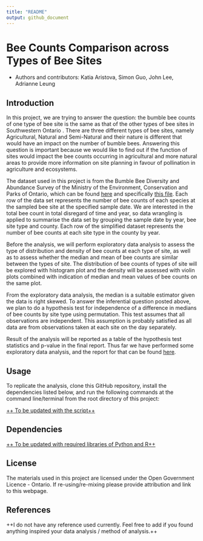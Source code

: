 ```yaml
---
title: "README"
output: github_document
---
```


# Bee Counts Comparison across Types of Bee Sites

-   Authors and contributors: Katia Aristova, Simon Guo, John Lee, Adrianne Leung

## Introduction

In this project, we are trying to answer the question: the bumble bee counts of one type of bee site is the same as that of the other types of bee sites in Southwestern Ontario . There are three different types of bee sites, namely Agricultural, Natural and Semi-Natural and their nature is different that would have an impact on the number of bumble bees. Answering this question is important because we would like to find out if the function of sites would impact the bee counts occurring in agricultural and more natural areas to provide more information on site planning in favour of pollination in agriculture and ecosystems.

The dataset used in this project is from the Bumble Bee Diversity and Abundance Survey of the Ministry of the Environment, Conservation and Parks of Ontario, which can be found [here](https://data.ontario.ca/dataset/bumble-bee-diversity-and-abundance-survey "Bumble Bee Diversity and Abundance Survey") and specifically [this file](https://files.ontario.ca/moe_mapping/downloads/4Other/PHAP/Bumble_Bee_Public_Data.csv "Bumble Bee Public Data"). Each row of the data set represents the number of bee counts of each species at the sampled bee site at the specified sample date. We are interested in the total bee count in total disregard of time and year, so data wrangling is applied to summarise the data set by grouping the sample date by year, bee site type and county. Each row of the simplified dataset represents the number of bee counts at each site type in the county by year.

Before the analysis, we will perform exploratory data analysis to assess the type of distribution and density of bee counts at each type of site, as well as to assess whether the median and mean of bee counts are similar between the types of site. The distribution of bee counts of types of site will be explored with histogram plot and the density will be assessed with violin plots combined with indication of median and mean values of bee counts on the same plot.

From the exploratory data analysis, the median is a suitable estimator given the data is right skewed. To answer the inferential question posted above, we plan to do a hypothesis test for independence of a difference in medians of bee counts by site type using permutation. This test assumes that all observations are independent. This assumption is probably satisfied as all data are from observations taken at each site on the day separately.

Result of the analysis will be reported as a table of the hypothesis test statistics and p-value in the final report. Thus far we have performed some exploratory data analysis, and the report for that can be found [here](https://github.com/UBC-MDS/DSCI_522_Group26_Bee/blob/main/src/EDA_bee.md "Exploratory data analysis report").

## Usage

To replicate the analysis, clone this GitHub repository, install the dependencies listed below, and run the following commands at the command line/terminal from the root directory of this project:

[++ To be updated with the script++]{.ul}

## Dependencies

[++ To be updated with required libraries of Python and R++]{.ul}

## License

The materials used in this project are licensed under the Open Government Licence - Ontario. If re-using/re-mixing please provide attribution and link to this webpage.

## References

++I do not have any reference used currently. Feel free to add if you found anything inspired your data analysis / method of analysis.++
